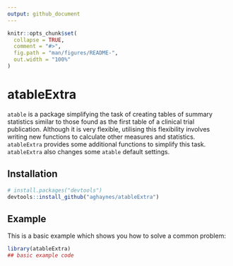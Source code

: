 ```yaml
---
output: github_document
---
```


<!-- README.md is generated from README.Rmd. Please edit that file -->

```r
knitr::opts_chunk$set(
  collapse = TRUE,
  comment = "#>",
  fig.path = "man/figures/README-",
  out.width = "100%"
)
```
# atableExtra

`atable` is a package simplifying the task of creating tables of summary statistics similar to those found as the first table of a clinical trial publication. Although it is very flexible, utilising this flexibility involves writing new functions to calculate other measures and statistics. `atableExtra` provides some additional functions to simplify this task. `atableExtra` also changes some `atable` default settings.

## Installation

<!-- You can install the released version of atableExtra from [CRAN](https://CRAN.R-project.org) with: -->

<!-- ```{r , eval=FALSE} -->
<!-- library(atableExtra) -->
<!-- ## basic example code -->
<!-- ``` -->

<!-- And the development version from [GitHub](https://github.com/) with: -->

```r
# install.packages("devtools")
devtools::install_github("aghaynes/atableExtra")
```

## Example

This is a basic example which shows you how to solve a common problem:

```r
library(atableExtra)
## basic example code
```






